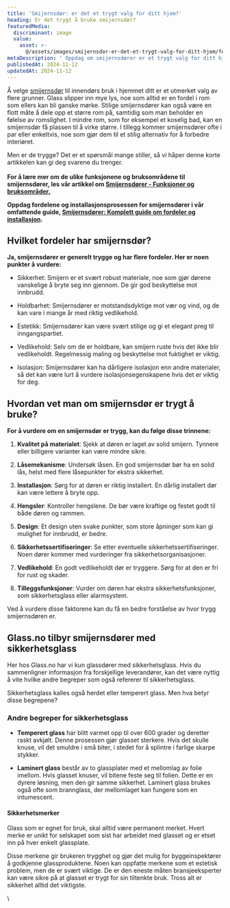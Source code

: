 ```yaml
---
title: 'Smijernsdør: er det et trygt valg for ditt hjem?'
heading: Er det trygt å bruke smijernsdør?
featuredMedia:
  discriminant: image
  value:
    asset: >-
      @/assets/images/smijernsdor-er-det-et-trygt-valg-for-ditt-hjem/featuredMedia/value/asset.jpeg
metaDescription: ' Oppdag om smijernsdører er et trygt valg for ditt hjem. Vi vurderer sikkerhet, holdbarhet og estetikk, slik at du kan ta en informert beslutning.'
publishedAt: 2024-11-12
updatedAt: 2024-11-12
---
```


Å velge [smijernsdør](https://www.glass.no/smijernsdor) til innendørs bruk i hjemmet ditt er et utmerket valg av flere grunner. Glass slipper inn mye lys, noe som alltid er en fordel i rom som ellers kan bli ganske mørke. Stilige smijernsdører kan også være en flott måte å dele opp et større rom på, samtidig som man beholder en følelse av romslighet. I mindre rom, som for eksempel et koselig bad, kan en smijernsdør få plassen til å virke større. I tillegg kommer smijernsdører ofte i par eller enkeltvis, noe som gjør dem til et stilig alternativ for å forbedre interiøret.

Men er de trygge? Det er et spørsmål mange stiller, så vi håper denne korte artikkelen kan gi deg svarene du trenger.\
\
**For å lære mer om de ulike funksjonene og bruksområdene til smijernsdører, les vår artikkel om [Smijernsdører - Funksjoner og bruksområder.](https://www.glass.no/smijernsdorer-funksjoner-og-bruksomrader)**

**Oppdag fordelene og installasjonsprosessen for smijernsdører i vår omfattende guide, [Smijernsdører: Komplett guide om fordeler og installasjon](https://www.glass.no/smijernsdorer-komplett-guide-om-fordeler-og-installasjon).**

## Hvilket fordeler har smijernsdør?

**Ja, smijernsdører er generelt trygge og har flere fordeler. Her er noen punkter å vurdere:**

- Sikkerhet: Smijern er et svært robust materiale, noe som gjør dørene vanskelige å bryte seg inn gjennom. De gir god beskyttelse mot innbrudd.

- Holdbarhet: Smijernsdører er motstandsdyktige mot vær og vind, og de kan vare i mange år med riktig vedlikehold.

- Estetikk: Smijernsdører kan være svært stilige og gi et elegant preg til inngangspartiet.

- Vedlikehold: Selv om de er holdbare, kan smijern ruste hvis det ikke blir vedlikeholdt. Regelmessig maling og beskyttelse mot fuktighet er viktig.

- Isolasjon: Smijernsdører kan ha dårligere isolasjon enn andre materialer, så det kan være lurt å vurdere isolasjonsegenskapene hvis det er viktig for deg.

## Hvordan vet man om smijernsdør er trygt å bruke?

**For å vurdere om en smijernsdør er trygg, kan du følge disse trinnene:**

1. **Kvalitet på materialet**: Sjekk at døren er laget av solid smijern. Tynnere eller billigere varianter kan være mindre sikre.

2. **Låsemekanisme**: Undersøk låsen. En god smijernsdør bør ha en solid lås, helst med flere låsepunkter for ekstra sikkerhet.

3. **Installasjon**: Sørg for at døren er riktig installert. En dårlig installert dør kan være lettere å bryte opp.

4. **Hengsler**: Kontroller hengslene. De bør være kraftige og festet godt til både døren og rammen.

5. **Design**: Et design uten svake punkter, som store åpninger som kan gi mulighet for innbrudd, er bedre.

6. **Sikkerhetssertifiseringer**: Se etter eventuelle sikkerhetssertifiseringer. Noen dører kommer med vurderinger fra sikkerhetsorganisasjoner.

7. **Vedlikehold**: En godt vedlikeholdt dør er tryggere. Sørg for at den er fri for rust og skader.

8. **Tilleggsfunksjoner**: Vurder om døren har ekstra sikkerhetsfunksjoner, som sikkerhetsglass eller alarmsystem.

Ved å vurdere disse faktorene kan du få en bedre forståelse av hvor trygg smijernsdøren er.

## Glass.no tilbyr smijernsdører med sikkerhetsglass

Her hos Glass.no har vi kun glassdører med sikkerhetsglass. Hvis du sammenligner informasjon fra forskjellige leverandører, kan det være nyttig å vite hvilke andre begreper som også refererer til sikkerhetsglass.

Sikkerhetsglass kalles også herdet eller temperert glass. Men hva betyr disse begrepene?

### Andre begreper for sikkerhetsglass

- **Temperert glass** har blitt varmet opp til over 600 grader og deretter raskt avkjølt. Denne prosessen gjør glasset sterkere. Hvis det skulle knuse, vil det smuldre i små biter, i stedet for å splintre i farlige skarpe stykker.

- **Laminert glass** består av to glassplater med et mellomlag av folie imellom. Hvis glasset knuser, vil bitene feste seg til folien. Dette er en dyrere løsning, men den gir samme sikkerhet. Laminert glass brukes også ofte som brannglass, der mellomlaget kan fungere som en intumescent.

#### Sikkerhetsmerker

Glass som er egnet for bruk, skal alltid være permanent merket. Hvert merke er unikt for selskapet som sist har arbeidet med glasset og er etset inn på hver enkelt glassplate.

Disse merkene gir brukeren trygghet og gjør det mulig for byggeinspektører å godkjenne glassproduktene. Noen kan oppfatte merkene som et estetisk problem, men de er svært viktige. De er den eneste måten bransjeeksperter kan være sikre på at glasset er trygt for sin tiltenkte bruk. Tross alt er sikkerhet alltid det viktigste.

\\
